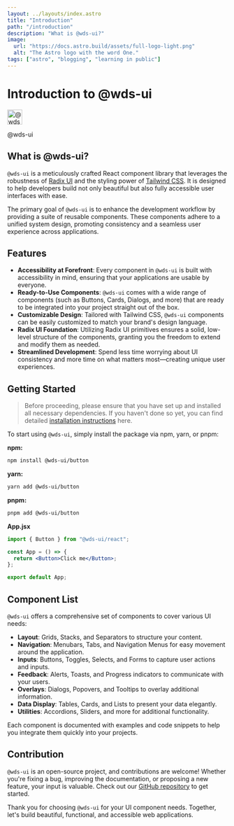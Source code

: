 ```yaml
---
layout: ../layouts/index.astro
title: "Introduction"
path: "/introduction"
description: "What is @wds-ui?"
image:
  url: "https://docs.astro.build/assets/full-logo-light.png"
  alt: "The Astro logo with the word One."
tags: ["astro", "blogging", "learning in public"]
---
```


# Introduction to @wds-ui

  <section href="/"  class="  font-[900] flex bg-white text-black  my-6 whitespace-nowrap text-5xl md:text-8xl  justify-center aspect-[16/9] items-centercursor-pointer w-[97%] border">
    <img id="logo-image" src="/logo.png" class='rounded-md w-16 h-16 md:w-40 md:h-40' alt="@wds-ui logo" width="34" height="34"/>

   <p className="flex items-center">@wds-ui</p> 
  </section>

## What is @wds-ui?

`@wds-ui` is a meticulously crafted React component library that leverages the robustness of [Radix UI](https://www.radix-wds-ui.com/) and the styling power of [Tailwind CSS](https://tailwindcss.com/). It is designed to help developers build not only beautiful but also fully accessible user interfaces with ease.

The primary goal of `@wds-ui` is to enhance the development workflow by providing a suite of reusable components. These components adhere to a unified system design, promoting consistency and a seamless user experience across applications.

## Features

- **Accessibility at Forefront**: Every component in `@wds-ui` is built with accessibility in mind, ensuring that your applications are usable by everyone.
- **Ready-to-Use Components**: `@wds-ui` comes with a wide range of components (such as Buttons, Cards, Dialogs, and more) that are ready to be integrated into your project straight out of the box.
- **Customizable Design**: Tailored with Tailwind CSS, `@wds-ui` components can be easily customized to match your brand's design language.
- **Radix UI Foundation**: Utilizing Radix UI primitives ensures a solid, low-level structure of the components, granting you the freedom to extend and modify them as needed.
- **Streamlined Development**: Spend less time worrying about UI consistency and more time on what matters most—creating unique user experiences.

## Getting Started

> Before proceeding, please ensure that you have set up and installed all necessary dependencies.
> If you haven't done so yet, you can find detailed [installation instructions](/installation) here.

To start using `@wds-ui`, simply install the package via npm, yarn, or pnpm:

**npm:**

```bash
npm install @wds-ui/button
```

**yarn:**

```bash
yarn add @wds-ui/button
```

**pnpm:**

```bash
pnpm add @wds-ui/button
```

**App.jsx**

```jsx
import { Button } from "@wds-ui/react";

const App = () => {
  return <Button>Click me</Button>;
};

export default App;
```

## Component List

`@wds-ui` offers a comprehensive set of components to cover various UI needs:

- **Layout**: Grids, Stacks, and Separators to structure your content.
- **Navigation**: Menubars, Tabs, and Navigation Menus for easy movement around the application.
- **Inputs**: Buttons, Toggles, Selects, and Forms to capture user actions and inputs.
- **Feedback**: Alerts, Toasts, and Progress indicators to communicate with your users.
- **Overlays**: Dialogs, Popovers, and Tooltips to overlay additional information.
- **Data Display**: Tables, Cards, and Lists to present your data elegantly.
- **Utilities**: Accordions, Sliders, and more for additional functionality.

Each component is documented with examples and code snippets to help you integrate them quickly into your projects.

## Contribution

`@wds-ui` is an open-source project, and contributions are welcome! Whether you're fixing a bug, improving the documentation, or proposing a new feature, your input is valuable. Check out our [GitHub repository](https://github.com/Ghassanooooo/wds) to get started.

Thank you for choosing `@wds-ui` for your UI component needs. Together, let's build beautiful, functional, and accessible web applications.
